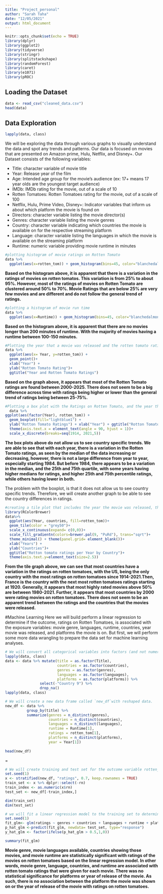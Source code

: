 ```yaml
---
title: "Project_personal"
author: "Sarah Taha"
date: "12/05/2021"
output: html_document
---
```


```r
knitr::opts_chunk$set(echo = TRUE)
library(dplyr)
library(ggplot2)
library(tidyverse)
library(stringr)
library(splitstackshape)
library(randomForest)
library(caret)
library(e1071)
library(pROC)
```

## Loading the Dataset

```r
data <- read_csv("cleaned_data.csv")
head(data)
```

## Data Exploration

```r
lapply(data, class)
```

We will be exploring the data through various graphs to visually understand the data and spot any trends and patterns. Our data is focused on movies that are presented on Amazon prime, Hulu, Netflix, and Disney+. Our Dataset consists of the following variables: 

  * Title: character variable of movie title
  * Year: Release year of the film
  * Age: Intended age group for the movie's audience (ex: 17+ means 17 year olds are the youngest target audience)
  * IMDb: IMDb rating for the movie, out of a scale of 10
  * Rotten Tomatoes: Rotten Tomatoes rating for the movie, out of a scale of 100
  * Netflix, Hulu, Prime Video, Disney+: Indicator variables that inform us about which platform the movie is found on
  * Directors: character variable listing the movie director(s)
  * Genres: character variable listing the movie genres
  * Country: character variable indicating which countries the movie is available on for the respective streaming platform
  * Language: character variable listing the languages in which the movie is available on the streaming platform
  * Runtime: numeric variable providing movie runtime in minutes

```r
#plotting histogram of movie ratings on Rotten Tomato 
data %>%
  ggplot(aes(x=rotten_tom)) + geom_histogram(bins=45, color="blanchedalmond", fill="darkolivegreen4") + labs(x="Rotten tomato ratings", y="Frequency", title="Distribution of Movie Ratings on Rotten Tomato")
```
**Based on the histogram above, it is apparent that there is a variation in the ratings of movies on rotten tomatos. This variation is from 25% to about 95%. However, most of the ratings of movies on Rotten Tomato are clustered around 50% to 70%. Movie Ratings that are below 25% are very few movies and are different and do not follow the general trend of ratings.** 

```r
#plotting a histogram of movie run time 
data %>%
  ggplot(aes(x=Runtime)) + geom_histogram(bins=45, color="blanchedalmond", fill="darkolivegreen4") + labs(x="Runtime of movies", y="Frequency", title="Runtime of Movies on Rotten Tomato")

```
**Based on the histogram above, it is apparent that there are no movies longer than 200 minutes of runtime. With the majority of movies having a runtime between 100-150 minutes.**

```r
#Plotting the year that a movie was released and the rotten tomato rating it received 
data %>%
  ggplot(aes(x= Year, y=rotten_tom)) + 
  geom_point()+
  xlab("Year") +
  ylab("Rotten Tomato Rating")+
  ggtitle("Year and Rotten Tomato Ratings")
```
**Based on the graph above, it appears that most of the Rotten Tomato ratings are found between 2000-2025. There does not seem to be a big difference across time with ratings being higher or lower than the general trend of ratings being between 25-75%.**

```r
#Plotting a box plot with the Ratings on Rotten Tomato, and the year the movie was released, with each box plot representing a country 
  data %>%
ggplot(aes(factor(Year), rotten_tom)) + 
  geom_boxplot(fill="lightblue1") +
  ylab("Rotton Tomato Ratings") + xlab("Year") + ggtitle("Rotton Tomato Ratings per Year Across Different Countries")+
  theme(axis.text.x = element_text(angle = 90, hjust = 1))+
  scale_x_discrete(breaks=seq(1914, 2021,5))
```
**The box plots above do not allow us to see country specific trends. We are able to see that with each year, there is a variation in the Rotten Tomato ratings, as seen by the median of the data increasing or decreasing, however, there is not a large difference from year to year, especially starting 1984. But before 1984, there appears to be a variation in the median, and the 25th and 75th quartile, with some years having higher medians for ratings, and higher 25th and 75th percentile ratings, while others having lower in both.**

The problem with the boxplot, is that it does not allow us to see country specific trends. Therefore, we will create another graph to be able to see the country differences in ratings.

```r
#creating a tile plot that includes the year the movie was released, the country it was released in, and the rotten tomato rating. 
library(RColorBrewer)
data%>% 
  ggplot(aes(Year, countries, fill=rotten_tom))+
  geom_tile(color = "grey50")+
  scale_x_continuous(expand= c(0,0))+
  scale_fill_gradientn(colors=brewer.pal(9, "PuRd"), trans="sqrt")+
  theme_minimal() + theme(panel.grid= element_blank())+
  xlab("Years") +
  ylab("Countries")+
  ggtitle("Rotton tomato ratings per Year by Country")+
  theme(axis.text.y=element_text(size=2.5))
```
**From the tile graph above, we can see that most countries have a variation in the ratings on rotten tomatoes, with the US, being the only country with the most ratings on rotten tomatoes since 1914-2021.Then, France is the country with the next most rotten tomatoes ratings starting at 1920. Generally, it appears that most highly rated movies above 50% are between 1980-2021. Further, it appears that most countries by 2000 were rating movies on rotten tomatoes. There does not seem to be an apparent trend between the ratings and the countries that the movies were released.**

#Machine Learning 
Here we will build perform a linear regression to determine if the outcome, ratings on Rotten Tomatoes, is associated with the exposure variables: movie genre, languages, runtime, countries, year movie was released, and platforms the movie is on. But first, we will perform some more data wrangling to prepare the data set for machine learning analyses.

```r
# We will convert all categorical variables into factors (and not numeric)
lapply(data, class)
data <- data %>% mutate(title = as.factor(Title),
                        countries = as.factor(countries),
                        genres = as.factor(genres),
                        languages = as.factor(languages),
                        platforms = as.factor(platforms)) %>%
                select(-"Country 9") %>%
                drop_na()
lapply(data, class)
```


```r
# We will create a new data frame called `new_df`with reshaped data.
new_df <- data %>%
          group_by(title) %>%
          summarize(genres = n_distinct(genres),
                    countries = n_distinct(countries),
                    languages = n_distinct(languages),
                    runtime = Runtime[1],
                    ratings = rotten_tom[1],
                    platforms = n_distinct(platforms),
                    year = Year[1]) 
            
head(new_df)
```

= 
```r
# We will create training and test set for the outcome variable rotten_tom
set.seed(1)
x <- stratified(new_df, "ratings", 0.7, keep.rownames = TRUE)
train_set <- x %>% dplyr::select(-rn)
train_index <- as.numeric(x$rn)
test_set <- new_df[-train_index,]

dim(train_set)
dim(test_set)

```

```r
# we will fit a linear regression model to the training set to determine whether genres, countries, languages, run time, platforms, and year are associated with ratings on rotten tomatoes
set.seed(1)
fit_glm<- glm(ratings ~ genres + countries + languages + runtime + platforms + year, data = train_set)
p_hat_glm <-predict(fit_glm, newdata= test_set, type="response")
y_hat_glm <- factor(ifelse(p_hat_glm > 0.5,1,0))

summary(fit_glm)
```

**Movie genre, movie languages available, countries showing those movies, and movie runtime are statistically significant with ratings of the movies on rotten tomatoes based on the linear regression model. In other words, movie genre, language, countries, and runtime are associated with rotten tomato ratings that were given for each movie. There was no statistical significance for platforms or year of release of the movie. As such, there is no association between the platform the movie was shown on or the year of release of the movie with ratings on rotten tomatoes.**